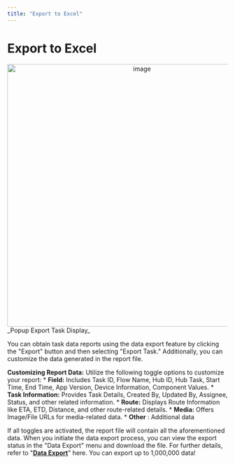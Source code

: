 ```yaml
---
title: "Export to Excel"
---
```


# Export to Excel

<div align="center">
  <img src="https://t3837933.p.clickup-attachments.com/t3837933/18360c3f-b2fa-4a7a-9d7b-d6fd90c1045f/image.png" alt="image" width="600" />
</div> _Popup Export Task Display_

You can obtain task data reports using the data export feature by clicking the "Export" button and then selecting "Export Task." Additionally, you can customize the data generated in the report file.

**Customizing Report Data:** Utilize the following toggle options to customize your report: \*   **Field:** Includes Task ID, Flow Name, Hub ID, Hub Task, Start Time, End Time, App Version, Device Information, Component Values. \*   **Task Information:** Provides Task Details, Created By, Updated By, Assignee, Status, and other related information. \*   **Route:** Displays Route Information like ETA, ETD, Distance, and other route-related details. \*   **Media:** Offers Image/File URLs for media-related data. \*   **Other** : Additional data

If all toggles are activated, the report file will contain all the aforementioned data. When you initiate the data export process, you can view the export status in the "Data Export" menu and download the file. For further details, refer to "[**Data Export**](https://doc.clickup.com/3837933/p/h/3n3zd-81962/aa00834626ae24f/3n3zd-250096)" here. You can export up to 1,000,000 data!